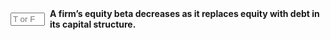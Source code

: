 ::: {.question-block}

<form onsubmit="event.preventDefault(); checkAnswerBox('module4_tf_q99','F')" style="display: flex; align-items: center; gap: 8px;">
<input type="text" id="module4_tf_q99" name="module4_tf_q99" maxlength="1" placeholder="T or F" style="width: 55px;" data-correct-answer="F" /> 
<label for="module4_tf_q99"><strong>A firm’s equity beta decreases as it replaces equity with debt in its capital structure.</strong></label>
</form>

<div id="feedback-module4_tf_q99" class="feedback" data-status="" style="display:none;">
The sentence is FALSE. Increasing leverage amplifies the risk to equity holders, raising equity beta.
</div>

:::